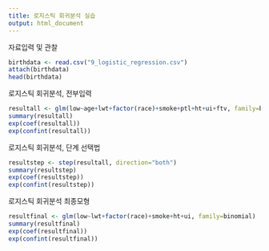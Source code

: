 ```yaml
---
title: 로지스틱 회귀분석 실습
output: html_document
---
```


자료입력 및 관찰

```r
birthdata <- read.csv("9_logistic_regression.csv")
attach(birthdata)
head(birthdata)
```

로지스틱 회귀분석, 전부입력

```r
resultall <- glm(low~age+lwt+factor(race)+smoke+ptl+ht+ui+ftv, family=binomial)
summary(resultall)
exp(coef(resultall))
exp(confint(resultall))
```

로지스틱 회귀분석, 단계 선택법

```r
resultstep <- step(resultall, direction="both")
summary(resultstep)
exp(coef(resultstep))
exp(confint(resultstep))
```

로지스틱 회귀분석 최종모형

```r
resultfinal <- glm(low~lwt+factor(race)+smoke+ht+ui, family=binomial)
summary(resultfinal)
exp(coef(resultfinal))
exp(confint(resultfinal))
```

